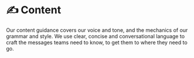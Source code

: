 
# ✍️ Content

Our content guidance covers our voice and tone, and the mechanics of our grammar and style. We use clear, concise and conversational language to craft the messages teams need to know, to get them to where they need to go.
 
<br/>

<Cards>
  <Card  title="🦄 Inclusive language" href="/documentation/content/inclusive-language" />
  <Card  title="🫂 Content accessibility" href="/documentation/content/content-accessibility" />
  <Card  title="🔤 Grammar and style" href="/documentation/content/grammar-and-style" />
  <Card  title="👄 Tone of voice" href="/documentation/content/tone-of-voice" />
  <Card  title="📃 Writing guidelines for components" href="/documentation/content/writing-guidelines-for-component" />
  <Card  title="📖 Brand vocabulary" href="/documentation/content/brand-vocabulary" />
</Cards>